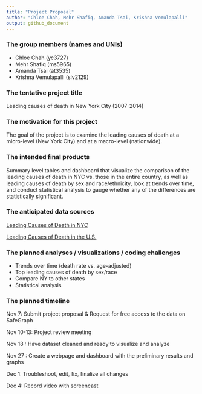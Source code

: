 ```yaml
---
title: "Project Proposal"
author: "Chloe Chah, Mehr Shafiq, Amanda Tsai, Krishna Vemulapalli"
output: github_document
---
```


### The group members (names and UNIs)
*   Chloe Chah (yc3727)
*   Mehr Shafiq (ms5965)
*   Amanda Tsai (at3535)
*   Krishna Vemulapalli (slv2129)

### The tentative project title
Leading causes of death in New York City (2007-2014) 

### The motivation for this project 

The goal of the project is to examine the leading causes of death at a micro-level (New York City) and at a macro-level (nationwide). 

### The intended final products 

Summary level tables and dashboard that visualize the comparison of the leading causes of death in NYC vs. those in the entire country, as well as leading causes of death by sex and race/ethnicity, look at trends over time, and conduct statistical analysis to gauge whether any of the differences are statistically significant. 

### The anticipated data sources 
[Leading Causes of Death in NYC](https://data.cityofnewyork.us/Health/New-York-City-Leading-Causes-of-Death/jb7j-dtam) 

[Leading Causes of Death in the U.S.](https://data.cdc.gov/NCHS/NCHS-Leading-Causes-of-Death-United-States/bi63-dtpu) 


### The planned analyses / visualizations / coding challenges

*  Trends over time (death rate vs. age-adjusted)  
*  Top leading causes of death by sex/race
*  Compare NY to other states 
*  Statistical analysis

### The planned timeline

Nov 7: Submit project proposal & Request for free access to the data on SafeGraph

Nov 10-13: Project review meeting 

Nov 18 : Have dataset cleaned and ready to visualize and analyze

Nov 27 : Create a webpage and dashboard with the preliminary results and graphs

Dec 1: Troubleshoot, edit, fix, finalize all changes 

Dec 4: Record video with screencast 
